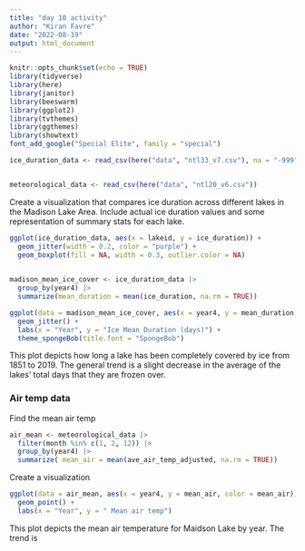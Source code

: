 ```yaml
---
title: "day 10 activity"
author: "Kiran Favre"
date: "2022-08-19"
output: html_document
---
```


```r
knitr::opts_chunk$set(echo = TRUE)
library(tidyverse)
library(here)
library(janitor)
library(beeswarm)
library(ggplot2)
library(tvthemes)
library(ggthemes)
library(showtext)
font_add_google("Special Elite", family = "special")
```

```r
ice_duration_data <- read_csv(here("data", "ntl33_v7.csv"), na = "-999")


meteorological_data <- read_csv(here("data", "ntl20_v6.csv"))
```


Create a visualization that compares ice duration across different lakes in the Madison Lake Area. Include actual ice duration values and some representation of summary stats for each lake.
```r
ggplot(ice_duration_data, aes(x = lakeid, y = ice_duration)) +
  geom_jitter(width = 0.2, color = "purple") +
  geom_boxplot(fill = NA, width = 0.3, outlier.color = NA)
  
```

```r
madison_mean_ice_cover <- ice_duration_data |> 
  group_by(year4) |> 
  summarize(mean_duration = mean(ice_duration, na.rm = TRUE))

ggplot(data = madison_mean_ice_cover, aes(x = year4, y = mean_duration, color = mean_duration)) +
  geom_jitter() +
  labs(x = "Year", y = "Ice Mean Duration (days)") +
  theme_spongeBob(title.font = "SpongeBob")
```

This plot depicts how long a lake has been completely covered by ice from 1851 to 2019. The general trend is a slight decrease in the average of the lakes' total days that they are frozen over. 


### Air temp data

Find the mean air temp
```r
air_mean <- meteorological_data |> 
  filter(month %in% c(1, 2, 12)) |> 
  group_by(year4) |> 
  summarize( mean_air = mean(ave_air_temp_adjusted, na.rm = TRUE))
```

Create a visualization
```r

ggplot(data = air_mean, aes(x = year4, y = mean_air, color = mean_air)) +
  geom_point() +
  labs(x = "Year", y = " Mean air temp")
```
This plot depicts the mean air temperature for Maidson Lake by year. The trend is 
